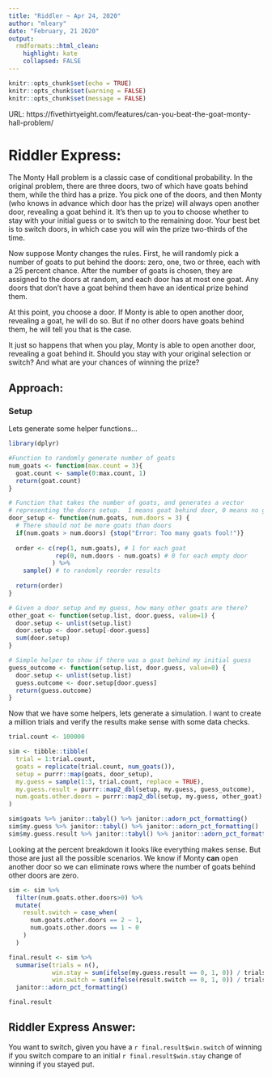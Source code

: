 ```yaml
---
title: "Riddler ~ Apr 24, 2020"
author: "mleary"
date: "February, 21 2020"
output: 
  rmdformats::html_clean:
    highlight: kate
    collapsed: FALSE
---
```


```r
knitr::opts_chunk$set(echo = TRUE)
knitr::opts_chunk$set(warning = FALSE)
knitr::opts_chunk$set(message = FALSE)
```


URL: https://fivethirtyeight.com/features/can-you-beat-the-goat-monty-hall-problem/

# Riddler Express: 

The Monty Hall problem is a classic case of conditional probability. In the original problem, there are three doors, two of which have goats behind them, while the third has a prize. You pick one of the doors, and then Monty (who knows in advance which door has the prize) will always open another door, revealing a goat behind it. It’s then up to you to choose whether to stay with your initial guess or to switch to the remaining door. Your best bet is to switch doors, in which case you will win the prize two-thirds of the time.

Now suppose Monty changes the rules. First, he will randomly pick a number of goats to put behind the doors: zero, one, two or three, each with a 25 percent chance. After the number of goats is chosen, they are assigned to the doors at random, and each door has at most one goat. Any doors that don’t have a goat behind them have an identical prize behind them.

At this point, you choose a door. If Monty is able to open another door, revealing a goat, he will do so. But if no other doors have goats behind them, he will tell you that is the case.

It just so happens that when you play, Monty is able to open another door, revealing a goat behind it. Should you stay with your original selection or switch? And what are your chances of winning the prize?

## Approach:
### Setup

Lets generate some helper functions...

```r
library(dplyr)

#Function to randomly generate number of goats
num_goats <- function(max.count = 3){
  goat.count <- sample(0:max.count, 1)
  return(goat.count)
}

# Function that takes the number of goats, and generates a vector
# representing the doors setup.  1 means goat behind door, 0 means no goat!
door_setup <- function(num.goats, num.doors = 3) {
  # There should not be more goats than doors
  if(num.goats > num.doors) {stop("Error: Too many goats fool!")}
  
  order <- c(rep(1, num.goats), # 1 for each goat
             rep(0, num.doors - num.goats) # 0 for each empty door
            ) %>% 
    sample() # to randomly reorder results
  
  return(order)
}

# Given a door setup and my guess, how many other goats are there?
other_goat <- function(setup.list, door.guess, value=1) {
  door.setup <- unlist(setup.list)
  door.setup <- door.setup[-door.guess] 
  sum(door.setup)
}

# Simple helper to show if there was a goat behind my initial guess
guess_outcome <- function(setup.list, door.guess, value=0) {
  door.setup <- unlist(setup.list)
  guess.outcome <- door.setup[door.guess]
  return(guess.outcome)
} 
```

Now that we have some helpers, lets generate a simulation.  I want to create a million trials and verify the results make sense with some data checks.
```r
trial.count <- 100000

sim <- tibble::tibble(
  trial = 1:trial.count,
  goats = replicate(trial.count, num_goats()),
  setup = purrr::map(goats, door_setup),
  my.guess = sample(1:3, trial.count, replace = TRUE),
  my.guess.result = purrr::map2_dbl(setup, my.guess, guess_outcome),
  num.goats.other.doors = purrr::map2_dbl(setup, my.guess, other_goat) 
) 

sim$goats %>% janitor::tabyl() %>% janitor::adorn_pct_formatting()
sim$my.guess %>% janitor::tabyl() %>% janitor::adorn_pct_formatting()
sim$my.guess.result %>% janitor::tabyl() %>% janitor::adorn_pct_formatting()
```

Looking at the percent breakdown it looks like everything makes sense.  But those are just all the possible scenarios.  We know if Monty **can** open another door so we can eliminate rows where the number of goats behind other doors are zero.
```r
sim <- sim %>% 
  filter(num.goats.other.doors>0) %>% 
  mutate(
    result.switch = case_when(
      num.goats.other.doors == 2 ~ 1,
      num.goats.other.doors == 1 ~ 0
    )
  )

final.result <- sim %>% 
  summarise(trials = n(),
            win.stay = sum(ifelse(my.guess.result == 0, 1, 0)) / trials,
            win.switch = sum(ifelse(result.switch == 0, 1, 0)) / trials) %>% 
  janitor::adorn_pct_formatting()

final.result
```



## Riddler Express Answer:
You want to switch, given you have a `r final.result$win.switch` of winning if you switch compare to an initial
`r final.result$win.stay` change of winning if you stayed put.



